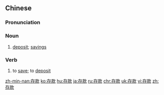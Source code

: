 ==Chinese==
{{zh-forms}}

===Pronunciation===
{{zh-pron
|m=cúnkuǎn
|c=cyun4 fun2
|cat=n,v
}}

===Noun===
{{zh-noun}}

# [[deposit]]; [[savings]] {{qualifier|of money, in a bank}}

===Verb===
{{zh-verb}}

# to [[save]]; to [[deposit]] {{qualifier|money in a bank}}

[[zh-min-nan:存款]]
[[ko:存款]]
[[hu:存款]]
[[ja:存款]]
[[ru:存款]]
[[chr:存款]]
[[uk:存款]]
[[vi:存款]]
[[zh:存款]]